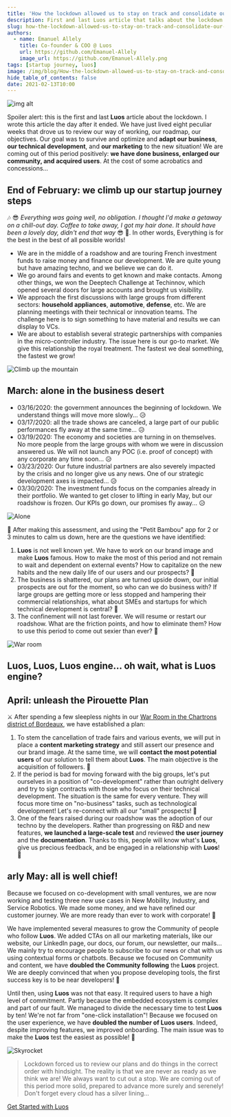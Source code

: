 ```yaml
---
title: 'How the lockdown allowed us to stay on track and consolidate our growth'
description: First and last Luos article that talks about the lockdown. We have lived 8 peculiar weeks that drove us to review our way of working, roadmap, and objectives.
slug: how-the-lockdown-allowed-us-to-stay-on-track-and-consolidate-our-growth
authors:
  - name: Emanuel Allely
    title: Co-founder & COO @ Luos
    url: https://github.com/Emanuel-Allely
    image_url: https://github.com/Emanuel-Allely.png
tags: [startup journey, luos]
image: /img/blog/How-the-lockdown-allowed-us-to-stay-on-track-and-consolidate-our-growth-banner-luos.png
hide_table_of_contents: false
date: 2021-02-13T10:00
---
```


![img alt](/img/blog/How-the-lockdown-allowed-us-to-stay-on-track-and-consolidate-our-growth-luos.png)

Spoiler alert: this is the first and last **Luos** article about the lockdown. I wrote this article the day after it ended. We have just lived eight peculiar weeks that drove us to review our way of working, our roadmap, our objectives. Our goal was to survive and optimize and **adapt our business**, **our technical development**, and **our marketing** to the new situation! We are coming out of this period positively: **we have done business, enlarged our community, and acquired users**. At the cost of some acrobatics and concessions...

<!--truncate-->

<h2> End of February: we climb up our startup journey steps </h2>

🎶 😎 _Everything was going well, no obligation. I thought I'd make a getaway on a chill-out day. Coffee to take away, I got my hair done. It should have been a lovely day, didn't end that way_ 😎 🎵. In other words, Everything is for the best in the best of all possible worlds!

*   We are in the middle of a roadshow and are touring French investment funds to raise money and finance our development. We are quite young but have amazing techno, and we believe we can do it.
*   We go around fairs and events to get known and make contacts. Among other things, we won the Deeptech Challenge at Techinnov, which opened several doors for large accounts and brought us visibility.
*   We approach the first discussions with large groups from different sectors: **household appliances**, **automotive**, **defense**, etc. We are planning meetings with their technical or innovation teams. The challenge here is to sign something to have material and results we can display to VCs.
*   We are about to establish several strategic partnerships with companies in the micro-controller industry. The issue here is our go-to market. We give this relationship the royal treatment. The fastest we deal something, the fastest we grow!

![Climb up the mountain](https://uploads-ssl.webflow.com/602cf5c87ad04ea98eaa99da/6031329ff6b5d25b1d67de43_1589269465873.jpeg)

<h2> March: alone in the business desert </h2>

*   03/16/2020: the government announces the beginning of lockdown. We understand things will move more slowly... 😥
*   03/17/2020: all the trade shows are canceled, a large part of our public performances fly away at the same time... 😥
*   03/19/2020: The economy and societies are turning in on themselves. No more people from the large groups with whom we were in discussion answered us. We will not launch any POC (i.e. proof of concept) with any corporate any time soon... 😥
*   03/23/2020: Our future industrial partners are also severely impacted by the crisis and no longer give us any news. One of our strategic development axes is impacted... 😥
*   03/30/2020: The investment funds focus on the companies already in their portfolio. We wanted to get closer to lifting in early May, but our roadshow is frozen. Our KPIs go down, our promises fly away... 😥

![Alone](https://uploads-ssl.webflow.com/602cf5c87ad04ea98eaa99da/6031329f3b86de67469201f0_1589270166631.jpeg)

🧘 After making this assessment, and using the "Petit Bambou" app for 2 or 3 minutes to calm us down, here are the questions we have identified:

1.  **Luos** is not well known yet. We have to work on our brand image and make **Luos** famous. How to make the most of this period and not remain to wait and dependent on external events? How to capitalize on the new habits and the new daily life of our users and our prospects? 🤔
2.  The business is shattered, our plans are turned upside down, our initial prospects are out for the moment, so who can we do business with? If large groups are getting more or less stopped and hampering their commercial relationships, what about SMEs and startups for which technical development is central? 🤔
3.  The confinement will not last forever. We will resume or restart our roadshow. What are the friction points, and how to eliminate them? How to use this period to come out sexier than ever? 🤔

![War room](https://uploads-ssl.webflow.com/602cf5c87ad04ea98eaa99da/6031329e31f7c08909695943_1589270879670.png)

<h2> Luos, Luos, Luos engine... oh wait, what is Luos engine? </h2>

<h2> April: unleash the Pirouette Plan </h2>

⚔️ After spending a few sleepless nights in our <a rel="external nofollow" href="https://g.page/luos_io?share" target="_blank">War Room in the Chartrons district of Bordeaux</a>, we have established a plan:

1.  To stem the cancellation of trade fairs and various events, we will put in place a **content marketing strategy** and still assert our presence and our brand image. At the same time, we will **contact the most potential users** of our solution to tell them about **Luos**. The main objective is the acquisition of followers. 😤
2.  If the period is bad for moving forward with the big groups, let's put ourselves in a position of "co-development" rather than outright delivery and try to sign contracts with those who focus on their technical development. The situation is the same for every venture. They will focus more time on "no-business" tasks, such as technological development! Let's re-connect with all our "small" prospects! 😤
3.  One of the fears raised during our roadshow was the adoption of our techno by the developers. Rather than progressing on R&D and new features, **we launched a large-scale test** and reviewed **the user journey** and the **documentation**. Thanks to this, people will know what's **Luos**, give us precious feedback, and be engaged in a relationship with **Luos**! 😤

<h2> arly May: all is well chief! </h2>

Because we focused on co-development with small ventures, we are now working and testing three new use cases in New Mobility, Industry, and Service Robotics. We made some money, and we have refined our customer journey. We are more ready than ever to work with corporate! 💪

We have implemented several measures to grow the Community of people who follow **Luos**. We added CTAs on all our marketing materials, like our website, our LinkedIn page, our docs, our forum, our newsletter, our mails... We mainly try to encourage people to subscribe to our news or chat with us using contextual forms or chatbots. Because we focused on Community and content, we have **doubled the Community following** the **Luos** project. We are deeply convinced that when you propose developing tools, the first success key is to be near developers! 💪

Until then, using **Luos** was not that easy. It required users to have a high level of commitment. Partly because the embedded ecosystem is complex and part of our fault. We managed to divide the necessary time to test **Luos** by ten! We're not far from "one-click installation"! Because we focused on the user experience, we have **doubled the number of Luos users**. Indeed, despite improving features, we improved onboarding. The main issue was to make the **Luos** test the easiest as possible! 💪

![Skyrocket](https://uploads-ssl.webflow.com/602cf5c87ad04ea98eaa99da/6031329f650d672565c77530_1589268726792.jpeg)

> Lockdown forced us to review our plans and do things in the correct order with hindsight. The reality is that we are never as ready as we think we are! We always want to cut out a stop. We are coming out of this period more solid, prepared to advance more surely and serenely! Don't forget every cloud has a silver lining...

[Get Started with Luos](/tutorials/get-started)
